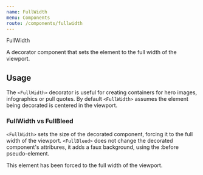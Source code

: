 ```yaml
---
name: FullWidth
menu: Components
route: /components/fullwidth
---
```



<head>FullWidth</head>

<lede>A decorator component that sets the element to the full width of the viewport.</lede>  

## Usage

The `<FullWidth>` decorator is useful for creating containers for hero images, infographics or pull quotes. 
By default `<FullWidth>` assumes the element being decorated is centered in the viewport.

### FullWidth vs FullBleed
`<FullWidth>` sets the size of the decorated component, forcing it to the full width of the viewport. 
`<FullBleed>` does not change the decorated component's attribures, it adds a faux background, using the :before pseudo-element.


<Playground>
  <FullWidth>
    <Text
      variant="paragon"
      color="white.0"
      bg={options('Color', colors, colors.Grey, {
        display: 'select',
      })}
      p={4}
      mx="auto"
      maxWidth="50%"
    >
      This element has been forced to the full width of the viewport.
    </Text>
  </FullWidth>
</Playground>